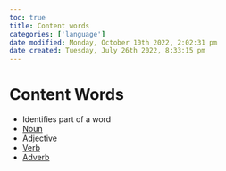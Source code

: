 ```yaml
---
toc: true
title: Content words
categories: ['language']
date modified: Monday, October 10th 2022, 2:02:31 pm
date created: Tuesday, July 26th 2022, 8:33:15 pm
---
```


# Content Words
- Identifies part of a word
 - [Noun](Noun)
- [Adjective](Adjective.qmd)
- [Verb](Verb.qmd)
- [Adverb](Adverb.qmd)



